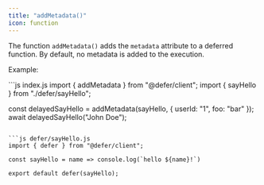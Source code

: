 ```yaml
---
title: "addMetadata()"
icon: function
---
```


The function `addMetadata()` adds the `metadata` attribute to a deferred function. By default, no metadata is added to the execution.

Example:

<CodeGroup>
```js index.js
import { addMetadata } from "@defer/client";
import { sayHello } from "./defer/sayHello";

const delayedSayHello = addMetadata(sayHello, { userId: "1", foo: "bar" });
await delayedSayHello("John Doe");

```

```js defer/sayHello.js
import { defer } from "@defer/client";

const sayHello = name => console.log(`hello ${name}!`)

export default defer(sayHello);
````

</CodeGroup>
